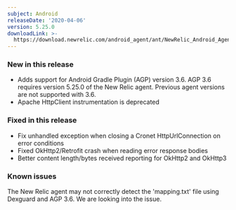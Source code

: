 ```yaml
---
subject: Android
releaseDate: '2020-04-06'
version: 5.25.0
downloadLink: >-
  https://download.newrelic.com/android_agent/ant/NewRelic_Android_Agent_5.25.0.zip
---
```


### New in this release

* Adds support for Android Gradle Plugin (AGP) version 3.6. AGP 3.6 requires version 5.25.0 of the New Relic agent. Previous agent versions are not supported with 3.6.
* Apache HttpClient instrumentation is deprecated

### Fixed in this release

* Fix unhandled exception when closing a Cronet HttpUrlConnection on error conditions
* Fixed OkHttp2/Retrofit crash when reading error response bodies
* Better content length/bytes received reporting for OkHttp2 and OkHttp3

### Known issues

The New Relic agent may not correctly detect the 'mapping.txt' file using Dexguard and AGP 3.6. We are looking into the issue.
